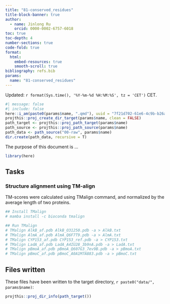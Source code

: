 ```yaml
---
title: "81-conserved_residues"
title-block-banner: true
author:
  - name: Jinlong Ru
    orcid: 0000-0002-6757-6018
toc: true
toc-depth: 4
number-sections: true
code-fold: true
format: 
  html:
    embed-resources: true
    smooth-scroll: true
bibliography: refs.bib
params:
  name: "81-conserved_residues"
---
```


Updated: `r format(Sys.time(), '%Y-%m-%d %H:%M:%S', tz = 'CET')` CET.


```r
#| message: false
#| include: false
here::i_am(paste0(params$name, ".qmd"), uuid = "7f21d702-61e6-4c9b-b26a-abad761d46ff")
projthis::proj_create_dir_target(params$name, clean = FALSE)
path_target <- projthis::proj_path_target(params$name)
path_source <- projthis::proj_path_source(params$name)
path_data <- path_source("00-raw", params$name)
dir.create(path_data, recursive = T)
```

The purpose of this document is ...

```r
library(here)
```

## Tasks

### Structure alignment using TM-align

TM-scores were calculated using TMalign command, and normalized by the average length of two proteins.

```bash
## Install TMalign
# mamba install -c bioconda tmalign

## Run TMalign
# TMalign AlkB_af.pdb AlkB_O31250.pdb -a > AlkB.txt
# TMalign AlmA_af.pdb AlmA_Q6F7T9.pdb -a > AlmA.txt
# TMalign CYP153_af.pdb CYP153_ref.pdb -a > CYP153.txt
# TMalign LadA_af.pdb LadA_A4IU28_3b9nA.pdb -a > LadA.txt
# TMalign pBmoA_af.pdb pBmoA_Q607G3_7ev9B.pdb -a > pBmoA.txt
# TMalign pBmoC_af.pdb pBmoC_A0A1M7A883.pdb -a > pBmoC.txt
```


## Files written

These files have been written to the target directory, ```r paste0("data/", params$name)```:

```r
projthis::proj_dir_info(path_target())
```
